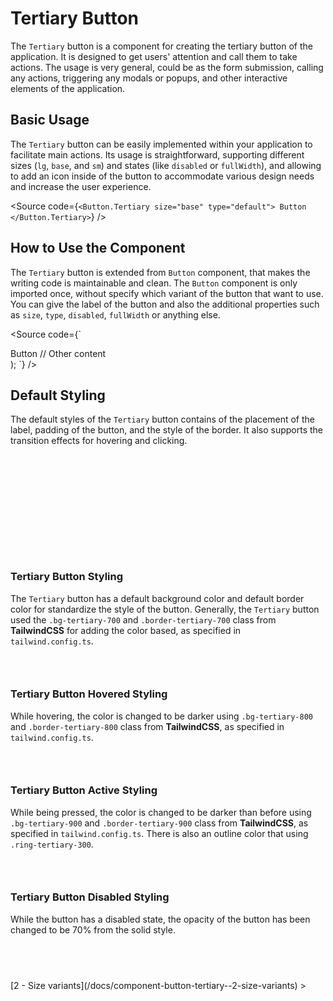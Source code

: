 

<Meta of={ComponentStories} />

# Tertiary Button

The `Tertiary` button is a component for creating the tertiary button of the application. It is designed to get users' attention and call them to take actions. The usage is very general, could be as the form submission, calling any actions, triggering any modals or popups, and other interactive elements of the application.

<Canvas />
<Controls />

## Basic Usage

The `Tertiary` button can be easily implemented within your application to facilitate main actions. Its usage is straightforward, supporting different sizes (`lg`, `base`, and `sm`) and states (like `disabled` or `fullWidth`), and allowing to add an icon inside of the button to accommodate various design needs and increase the user experience.

<Source
  code={`
<Button.Tertiary size="base" type="default">
  Button
</Button.Tertiary>
`}
/>

## How to Use the Component

The `Tertiary` button is extended from `Button` component, that makes the writing code is maintainable and clean. The `Button` component is only imported once, without specify which variant of the button that want to use. You can give the label of the button and also the additional properties such as `size`, `type`, `disabled`, `fullWidth` or anything else.

<Source code={`

  <div>
    <Button.Tertiary
      size="base"
      type="default"
      disabled={false}
      fullWidth={false}
    >
      Button
    </Button.Tertiary>
    // Other content
  </div>
);
`} />

## Default Styling

The default styles of the `Tertiary` button contains of the placement of the label, padding of the button, and the style of the border. It also supports the transition effects for hovering and clicking.

```css
display: flex;
align-items: center;
justify-content: center;

transition-property: all;
transition-timing-function: cubic-bezier(0.4, 0, 0.2, 1);
transition-duration: 300ms;

border-radius: 0.25rem;
border-width: 1px;
border-style: solid;
```

### Tertiary Button Styling

The `Tertiary` button has a default background color and default border color for standardize the style of the button. Generally, the `Tertiary` button used the `.bg-tertiary-700` and `.border-tertiary-700` class from **TailwindCSS** for adding the color based, as specified in `tailwind.config.ts`.

```css
border-color: #1d4ed8;
background-color: #1d4ed8;
```

### Tertiary Button Hovered Styling

While hovering, the color is changed to be darker using `.bg-tertiary-800` and `.border-tertiary-800` class from **TailwindCSS**, as specified in `tailwind.config.ts`.

```css
border-color: #1e40af;
background-color: #1e40af;
```

### Tertiary Button Active Styling

While being pressed, the color is changed to be darker than before using `.bg-tertiary-900` and `.border-tertiary-900` class from **TailwindCSS**, as specified in `tailwind.config.ts`. There is also an outline color that using `.ring-tertiary-300`.

```css
border-color: #1e3a8a;
background-color: #1e3a8a;
```

### Tertiary Button Disabled Styling

While the button has a disabled state, the opacity of the button has been changed to be 70% from the solid style.

```css
border-color: #1d4ed8;
background-color: #1d4ed8;
opacity: 0.7;
```

<div style={{ textAlign: "right" }}>
  [2 - Size variants](/docs/component-button-tertiary--2-size-variants) >
</div>
